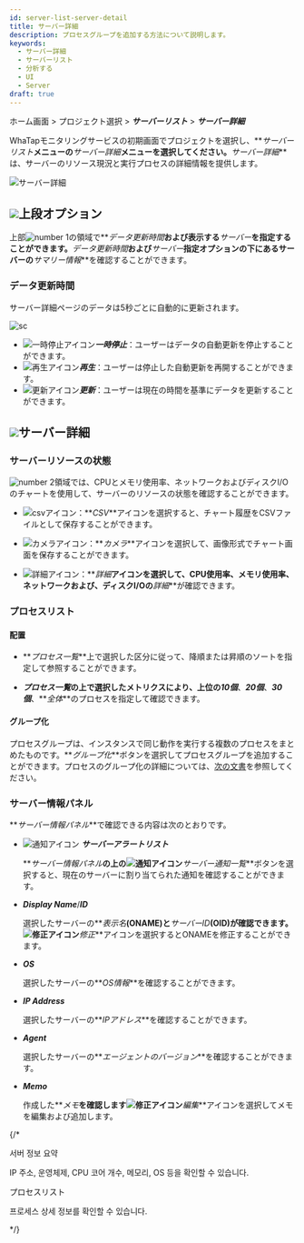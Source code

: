 ```yaml
---
id: server-list-server-detail
title: サーバー詳細
description: プロセスグループを追加する方法について説明します。
keywords:
  - サーバー詳細
  - サーバーリスト
  - 分析する
  - UI
  - Server
draft: true
---
```


ホーム画面 > プロジェクト選択 > **_サーバーリスト_** > **_サーバー詳細_**

WhaTapモニタリングサービスの初期画面でプロジェクトを選択し、**_サーバーリスト_**メニューの**_サーバー詳細_**メニューを選択してください。**_サーバー詳細_**は、サーバーのリソース現況と実行プロセスの詳細情報を提供します。

![サーバー詳細](/img/server-detail.png)

## ![](/img/number-01.png)上段オプション

上部![number 1](/img/number-01.png)の領域で**_データ更新時間_**および表示する**_サーバー_**を指定することができます。**_データ更新時間_**および**_サーバー_**指定オプションの下にあるサーバーの**_サマリー情報_**を確認することができます。

### データ更新時間

サーバー詳細ページのデータは5秒ごとに自動的に更新されます。 

<div style={{textAlign: 'center'}}>

![sc](/img/server-detail-data.png)

</div>

- ![一時停止アイコン](/img/ic-s-pause.svg)**_一時停止_**：ユーザーはデータの自動更新を停止することができます。 
- ![再生アイコン](/img/ic-play-grn.svg)**_再生_**：ユーザーは停止した自動更新を再開することができます。
- ![更新アイコン](/img/ic-refresh2.svg)**_更新_**：ユーザーは現在の時間を基準にデータを更新することができます。

## ![](/img/number-02.png)サーバー詳細

### サーバーリソースの状態

![number 2](/img/number-02.png)領域では、CPUとメモリ使用率、ネットワークおよびディスクI/Oのチャートを使用して、サーバーのリソースの状態を確認することができます。  

- ![csvアイコン](/img/ic-csv-download.svg)：**_CSV_**アイコンを選択すると、チャート履歴をCSVファイルとして保存することができます。

- ![カメラアイコン](/img/ic-camera.svg)：**_カメラ_**アイコンを選択して、画像形式でチャート画面を保存することができます。

- ![詳細アイコン](/img/ic-zoom-in.svg)：**_詳細_**アイコンを選択して、CPU使用率、メモリ使用率、ネットワークおよび、ディスクI/Oの**_詳細_**が確認できます。

### プロセスリスト

#### 配置

- **_プロセス一覧_**上で選択した区分に従って、降順または昇順のソートを指定して参照することができます。 

- **_プロセス一覧_**の上で選択したメトリクスにより、上位の**_10個_**、**_20個_**、**_30個_**、**_全体_**のプロセスを指定して確認できます。 

#### グループ化

プロセスグループは、インスタンスで同じ動作を実行する複数のプロセスをまとめたものです。**_グループ化_**ボタンを選択してプロセスグループを追加することができます。プロセスのグループ化の詳細については、[次の文書](server-detail-process-group)を参照してください。

### サーバー情報パネル

**_サーバー情報パネル_**で確認できる内容は次のとおりです。 

- ![通知アイコン](/img/ic-alert.svg) **_サーバーアラートリスト_**

  **_サーバー情報パネル_**の上の![通知アイコン](/img/ic-alert.svg)**_サーバー通知一覧_**ボタンを選択すると、現在のサーバーに割り当てられた通知を確認することができます。

- **_Display Name_**/**_ID_**

  選択したサーバーの**_表示名_**(ONAME)と**_サーバーID_**(OID)が確認できます。![修正アイコン](/img/ic-edit.svg)**_修正_**アイコンを選択するとONAMEを修正することができます。

- **_OS_**

  選択したサーバーの**_OS情報_**を確認することができます。

- **_IP Address_**

  選択したサーバーの**_IPアドレス_**を確認することができます。

- **_Agent_**

  選択したサーバーの**_エージェントのバージョン_**を確認することができます。

- **_Memo_**

  作成した**_メモ_**を確認します![修正アイコン](/img/ic-edit.svg)**_編集_**アイコンを選択してメモを編集および追加します。

{/* 

서버 정보 요약

IP 주소, 운영체제, CPU 코어 개수, 메모리, OS 등을 확인할 수 있습니다.

プロセスリスト

프로세스 상세 정보를 확인할 수 있습니다.

*/}
